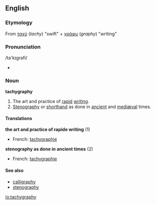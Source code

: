 ==English==
===Etymology===
From {{Gr.}} [[ταχύ]] (''tachy'') "swift" + [[γράφυ]] (''graphy'') "writing"

===Pronunciation===
/ta'k&#618;gr&#601;fi/
*{{audio|en-us-tachygraphy.ogg|Audio (US)}}

===Noun===
'''tachygraphy'''
# The art and practice of [[rapid]] [[writing]].
# [[stenography|Stenography]] or [[shorthand]] as done in [[ancient]] and [[mediæval]] times.

====Translations====
'''the art and practice of rapide writing''' (1)
{{top}}
*French: [[tachygraphie]]
{{mid}}
{{bottom}}

'''stenography as done in ancient times''' (2)
{{top}}
*French: [[tachygraphie]]
{{mid}}
{{bottom}}

====See also====
*[[calligraphy]]
*[[stenography]]

[[io:tachygraphy]]